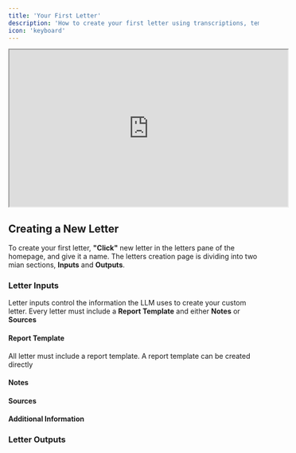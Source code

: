 ```yaml
---
title: 'Your First Letter'
description: 'How to create your first letter using transcriptions, templates, and PDFs'
icon: 'keyboard'
---
```


<iframe 
width="560"
height="315"
src="https://www.loom.com/embed/1751030d5b154826996fa33c833e0197?sid=5a6ad555-c995-40d7-a5f9-ed57a8da2c18"></iframe>

## Creating a New Letter
To create your first letter, **"Click"** new letter in the letters pane of the homepage, and give it a name. The letters creation page is dividing into two mian sections, **Inputs** and **Outputs**.

### Letter Inputs
Letter inputs control the information the LLM uses to create your custom letter. Every letter must include a **Report Template** and either **Notes** or **Sources**

#### Report Template
All letter must include a report template. A report template can be created directly 

#### Notes

#### Sources

#### Additional Information


### Letter Outputs

